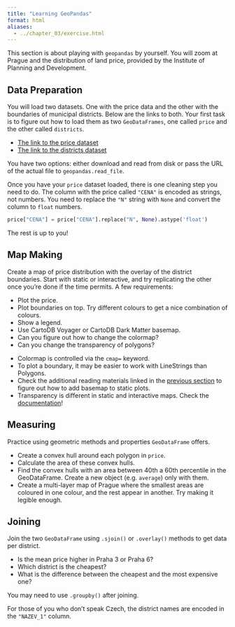 ```yaml
---
title: "Learning GeoPandas"
format: html
aliases:
  - ../chapter_03/exercise.html
---
```


This section is about playing with `geopandas` by yourself. You will zoom at Prague and
the distribution of land price, provided by the Institute of Planning and Development.

## Data Preparation

You will load two datasets. One with the price data and the other with the boundaries of
municipal districts. Below are the links to both. Your first task is to figure out how
to load them as two `GeoDataFrames`, one called `price` and the other called `districts`.

- [The link to the price dataset](https://martinfleischmann.net/sds/geographic_data/data/SED_CenovaMapa_p_shp.zip)
- [The link to the districts dataset](https://martinfleischmann.net/sds/geographic_data/data/MAP_MESTSKECASTI_P_shp.zip)

::: {.callout-tip collapse="true"}
You have two options: either download and read from disk or pass the URL of the actual file to `geopandas.read_file`.
:::


Once you have your `price` dataset loaded, there is one cleaning step you need to do. The column with the price called
`"CENA"` is encoded as strings, not numbers. You need to replace the `"N"` string with `None` and convert the column
to `float` numbers.

```py
price["CENA"] = price["CENA"].replace("N", None).astype('float')
```
The rest is up to you!

## Map Making

Create a map of price distribution with the overlay of the district boundaries. Start with
static or interactive, and try replicating the other once you're done if the time
permits. A few requirements:

- Plot the price.
- Plot boundaries on top. Try different colours to get a nice combination of colours.
- Show a legend.
- Use CartoDB Voyager or CartoDB Dark Matter basemap.
- Can you figure out how to change the colormap?
- Can you change the transparency of polygons?

::: {.callout-tip collapse="true"}
- Colormap is controlled via the `cmap=` keyword.
- To plot a boundary, it may be easier to work with LineStrings than Polygons.
- Check the additional reading materials linked in the [previous section](hands_on.qmd) to figure out how to add basemap to static plots.
- Transparency is different in static and interactive maps. Check the [documentation](https://geopandas.org/en/stable/docs/reference/api/geopandas.GeoDataFrame.explore.html#geopandas.GeoDataFrame.explore)!
:::

## Measuring

Practice using geometric methods and properties `GeoDataFrame` offers.

- Create a convex hull around each polygon in `price`.
- Calculate the area of these convex hulls.
- Find the convex hulls with an area between 40th a 60th percentile in the GeoDataFrame. Create a new object (e.g. `average`) only with them.
- Create a multi-layer map of Prague where the smallest areas are coloured in one colour, and the rest appear in another. Try making it legible enough.


## Joining

Join the two `GeoDataFrame` using `.sjoin()` or `.overlay()` methods to get data per district.

- Is the mean price higher in Praha 3 or Praha 6?
- Which district is the cheapest?
- What is the difference between the cheapest and the most expensive one?


::: {.callout-tip collapse="true"}
You may need to use `.groupby()` after joining.

For those of you who don't speak Czech, the district names are encoded in the `"NAZEV_1"` column.
:::